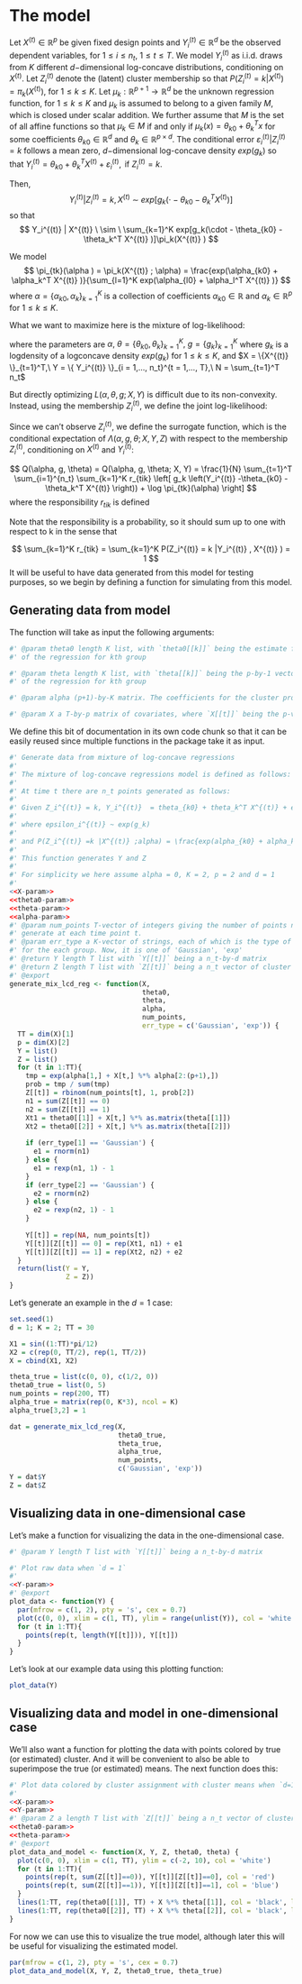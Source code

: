 # The model

Let $X^{(t)} \in \mathbb{R}^{p}$ be given fixed design points and $Y_i^{(t)}  \in \mathbb{R}^{d}$ be the observed dependent variables, for $1 \le i \le n_t, \ 1 \le t \le T$. We model $Y_i^{(t)}$ as i.i.d. draws from $K$ different $d-$dimensional log-concave distributions, conditioning on  $X^{(t)}$. Let $Z_i^{(t)}$ denote the (latent) cluster membership so that $P(Z_i^{(t)} =k|X^{(t)} ) = \pi_k(X^{(t)} )$, for $1 \le k \le K$. Let $\mu_k:\mathbb{R}^{p+1} \rightarrow \mathbb{R}^{d}$ be the unknown regression function, for $1 \le k \le K$ and $\mu_k$ is assumed to belong to a given family $M$, which is closed under scalar addition. We further assume that $M$ is the set of all affine functions so that $\mu_k \in M$ if and only if $\mu_k (x) = \theta_{k0} + \theta_k^T x$ for some coefficients $\theta_{k0} \in \mathbb{R}^{d}$ and $\theta_k \in \mathbb{R}^{p \times d}$. The conditional error $\varepsilon_i^{(t)} |Z_i^{(t)}  =k$ follows a mean zero, $d-$dimensional log-concave density $exp(g_k)$ so that
$Y_i^{(t)}  = \theta_{k0} + \theta_k^T X^{(t)} + \varepsilon_i^{(t)}, \text{ if } Z_i^{(t)} =k$. 

Then, 
$$
Y_i^{(t)} |Z_i^{(t)}  = k, X^{(t)}  \ \sim \ exp[g_k(\cdot - \theta_{k0} - \theta_k^T X^{(t)} )]
$$
so that
$$
Y_i^{(t)} | X^{(t)}  \ \sim \ \sum_{k=1}^K exp[g_k(\cdot - \theta_{k0} - \theta_k^T X^{(t)} )]\pi_k(X^{(t)} ) 
$$

We model 
$$
\pi_{tk}(\alpha ) = \pi_k(X^{(t)} ; \alpha) 
= \frac{exp(\alpha_{k0} + \alpha_k^T X^{(t)} )}{\sum_{l=1}^K exp(\alpha_{l0} + \alpha_l^T X^{(t)} )}
$$
where $\alpha = \{ \alpha_{k0}, \alpha_{k} \}_{k=1}^K$ is a collection of coefficients $\alpha_{k0} \in \mathbb{R}$ and $\alpha_k \in \mathbb{R}^{p}$ for $1 \le k \le K$.

What we want to maximize here is the mixture of log-likelihood:

\begin{align*}
L(\alpha, \theta, g; X, Y) 
&= \frac{1}{N} \sum_{t=1}^T \sum_{i=1}^{n_t} \log \mathbb{P}(Y_i^{(t)}  |X^{(t)} ) \\
&= \frac{1}{N} \sum_{t=1}^T \sum_{i=1}^{n_t} \log \left[ \sum_{k=1}^K exp \left( g_k \left(Y_i^{(t)} -\theta_{k0} - \theta_k^T X^{(t)}  \right) \right) \cdot \pi_{tk}(\alpha) \right]
\end{align*}

where the parameters are  $\alpha,\ \theta = \{ \theta_{k0},\theta_k \}_{k=1}^K,\ g = \{ g_k \}_{k=1}^K$ where $g_k$ is a logdensity of a logconcave density $exp(g_k)$ for $1 \le k \le K$, and $X = \{X^{(t)} \}_{t=1}^T,\ Y = \{ Y_i^{(t)} \}_{i = 1,..., n_t}^{t = 1,..., T},\ N = \sum_{t=1}^T n_t$

But directly optimizing $L(\alpha, \theta, g; X, Y)$ is difficult due to its non-convexity. Instead, using the membership $Z_i^{(t)}$, we define the joint log-likelihood:

\begin{align*}
\Lambda(\alpha, \theta, g; X, Y, Z) 
&= \frac{1}{N} \sum_{t=1}^T \sum_{i=1}^{n_t} \sum_{k=1}^K  \mathbb{I}\{Z_i^{(t)}  =k\} \log \mathbb{P}(Y_i^{(t)} , Z_i^{(t)}  = k |X^{(t)} ) \\
&= \frac{1}{N} \sum_{t, i,k}  \mathbb{I}\{Z_i^{(t)}  =k\} \left[ g_k \left(Y_i^{(t)} -\theta_{k0} -\theta_k^T X^{(t)}  \right) + \log \pi_{tk}(\alpha)  \right]
\end{align*}
Since we can't observe $Z_i^{(t)}$, we define the surrogate function, which is the conditional expectation of $\Lambda(\alpha, g, \theta; X, Y, Z)$ with respect to the membership $Z_i^{(t)}$, conditioning on $X^{(t)}$ and $Y_i^{(t)}$:

$$
Q(\alpha, g, \theta) = Q(\alpha, g, \theta; X, Y) = \frac{1}{N} \sum_{t=1}^T \sum_{i=1}^{n_t} \sum_{k=1}^K r_{tik} \left[ g_k \left(Y_i^{(t)} -\theta_{k0} -\theta_k^T X^{(t)}  \right)) + \log \pi_{tk}(\alpha)  \right]
$$
where the responsibility $r_{tik}$ is defined
\begin{align*}
r_{tik} = r_{tik}(\alpha, \theta, g) = P(Z_i^{(t)}  = k |Y_i^{(t)} , X^{(t)} ; \alpha, \theta, g)
&= \frac{exp(g_k(Y_i^{(t)} -\theta_{k0} -\theta_k^T X^{(t)} )) \pi_{tk}(\alpha)}
{\sum_{l=1}^K exp(g_l(Y_i^{(t)} -\theta_{l0} -\theta_l^T X^{(t)} )) \pi_{tl}(\alpha) }
\end{align*}


Note that the responsibility is a probability, so it should sum up to one with respect to k in the sense that

$$
\sum_{k=1}^K r_{tik} = \sum_{k=1}^K P(Z_i^{(t)}  = k |Y_i^{(t)} , X^{(t)} ) = 1
$$
It will be useful to have data generated from this model for testing purposes, so we begin by defining a function for simulating from this model.







## Generating data from model


The function will take as input the following arguments:

```{r theta0-param}
#' @param theta0 length K list, with `theta0[[k]]` being the estimate for the intercept coefficient
#' of the regression for kth group
```

```{r theta-param}
#' @param theta length K list, with `theta[[k]]` being the p-by-1 vector. Initial estimate for coefficients
#' of the regression for kth group
```

```{r alpha-param}
#' @param alpha (p+1)-by-K matrix. The coefficients for the cluster probabilities.
```

```{r X-param}
#' @param X a T-by-p matrix of covariates, where `X[[t]]` being the p-vector of independent variable at time t
```




We define this bit of documentation in its own code chunk so that it can be easily reused since multiple functions in the package take it as input.

```{r, send_to = "R/functions.R"}
#' Generate data from mixture of log-concave regressions
#' 
#' The mixture of log-concave regressions model is defined as follows:
#' 
#' At time t there are n_t points generated as follows:
#' 
#' Given Z_i^{(t)} = k, Y_i^{(t)}  = theta_{k0} + theta_k^T X^{(t)} + epsilon_i^{(t)}
#' 
#' where epsilon_i^{(t)} ~ exp(g_k)
#' 
#' and P(Z_i^{(t)} =k |X^{(t)} ;alpha) = \frac{exp(alpha_{k0} + alpha_k^T X^{(t)} )}{\sum_{l=1}^K exp(alpha_{l0} + alpha_l^T X^{(t)} )}
#' 
#' This function generates Y and Z
#' 
#' For simplicity we here assume alpha = 0, K = 2, p = 2 and d = 1
#'
<<X-param>>
<<theta0-param>>
<<theta-param>>
<<alpha-param>>
#' @param num_points T-vector of integers giving the number of points n_t to
#' generate at each time point t.
#' @param err_type a K-vector of strings, each of which is the type of error distribution
#' for the each group. Now, it is one of 'Gaussian', 'exp'
#' @return Y length T list with `Y[[t]]` being a n_t-by-d matrix
#' @return Z length T list with `Z[[t]]` being a n_t vector of cluster memberships
#' @export
generate_mix_lcd_reg <- function(X,
                                 theta0,
                                 theta,
                                 alpha,
                                 num_points,
                                 err_type = c('Gaussian', 'exp')) {
  TT = dim(X)[1]
  p = dim(X)[2]
  Y = list()
  Z = list()
  for (t in 1:TT){
    tmp = exp(alpha[1,] + X[t,] %*% alpha[2:(p+1),])
    prob = tmp / sum(tmp)
    Z[[t]] = rbinom(num_points[t], 1, prob[2])
    n1 = sum(Z[[t]] == 0)
    n2 = sum(Z[[t]] == 1)
    Xt1 = theta0[[1]] + X[t,] %*% as.matrix(theta[[1]]) 
    Xt2 = theta0[[2]] + X[t,] %*% as.matrix(theta[[2]])     
    
    if (err_type[1] == 'Gaussian') {
      e1 = rnorm(n1)
    } else {
      e1 = rexp(n1, 1) - 1
    }
    if (err_type[2] == 'Gaussian') {
      e2 = rnorm(n2)
    } else {
      e2 = rexp(n2, 1) - 1
    }
    
    Y[[t]] = rep(NA, num_points[t])
    Y[[t]][Z[[t]] == 0] = rep(Xt1, n1) + e1
    Y[[t]][Z[[t]] == 1] = rep(Xt2, n2) + e2    
  }
  return(list(Y = Y,
              Z = Z))
}
```


Let's generate an example in the $d=1$ case:

```{r}
set.seed(1)
d = 1; K = 2; TT = 30

X1 = sin((1:TT)*pi/12)
X2 = c(rep(0, TT/2), rep(1, TT/2))
X = cbind(X1, X2)

theta_true = list(c(0, 0), c(1/2, 0))
theta0_true = list(0, 5)
num_points = rep(200, TT)
alpha_true = matrix(rep(0, K*3), ncol = K)
alpha_true[3,2] = 1

dat = generate_mix_lcd_reg(X,
                           theta0_true,
                           theta_true,
                           alpha_true,
                           num_points,
                           c('Gaussian', 'exp'))
Y = dat$Y
Z = dat$Z
```


## Visualizing data in one-dimensional case

Let's make a function for visualizing the data in the one-dimensional case.


```{r Y-param}
#' @param Y length T list with `Y[[t]]` being a n_t-by-d matrix
```


```{r, send_to = "R/functions.R"}
#' Plot raw data when `d = 1`
#' 
<<Y-param>>
#' @export
plot_data <- function(Y) {
  par(mfrow = c(1, 2), pty = 's', cex = 0.7)
  plot(c(0, 0), xlim = c(1, TT), ylim = range(unlist(Y)), col = 'white')
  for (t in 1:TT){
    points(rep(t, length(Y[[t]])), Y[[t]])
  }
}
```


Let's look at our example data using this plotting function:

```{r}
plot_data(Y)
```



## Visualizing data and model in one-dimensional case

We'll also want a function for plotting the data with points colored by true (or estimated) cluster.  And it will be convenient to also be able to superimpose the true (or estimated) means.  The next function does this:

```{r, send_to = "R/functions.R"}
#' Plot data colored by cluster assignment with cluster means when `d=1`
#' 
<<X-param>>
<<Y-param>>
#' @param Z a length T list with `Z[[t]]` being a n_t vector of cluster assignments
<<theta0-param>>
<<theta-param>>
#' @export
plot_data_and_model <- function(X, Y, Z, theta0, theta) {
  plot(c(0, 0), xlim = c(1, TT), ylim = c(-2, 10), col = 'white')
  for (t in 1:TT){
    points(rep(t, sum(Z[[t]]==0)), Y[[t]][Z[[t]]==0], col = 'red')
    points(rep(t, sum(Z[[t]]==1)), Y[[t]][Z[[t]]==1], col = 'blue')
  }
  lines(1:TT, rep(theta0[[1]], TT) + X %*% theta[[1]], col = 'black', lwd = 2)
  lines(1:TT, rep(theta0[[2]], TT) + X %*% theta[[2]], col = 'black', lwd = 2)
}

```

For now we can use this to visualize the true model, although later this will be useful for visualizing the estimated model.

```{r}
par(mfrow = c(1, 2), pty = 's', cex = 0.7)
plot_data_and_model(X, Y, Z, theta0_true, theta_true)
```















